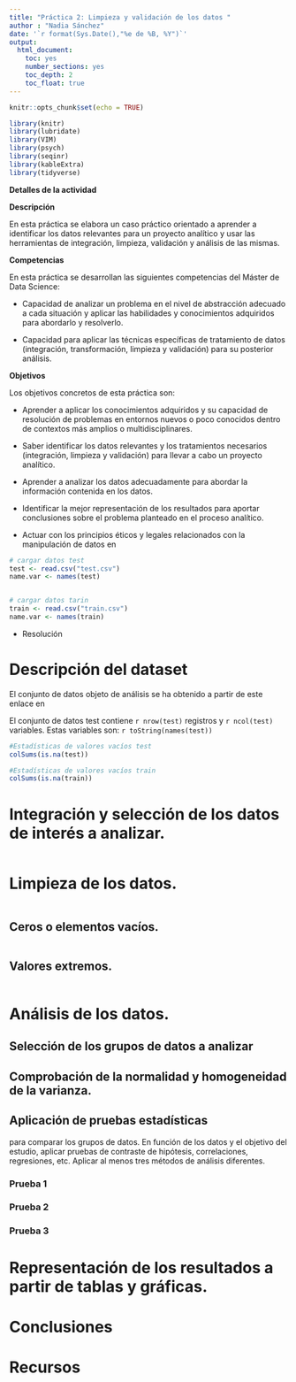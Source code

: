 ---
title: "Práctica 2: Limpieza y validación de los datos "
author : "Nadia Sánchez"
date: '`r format(Sys.Date(),"%e de %B, %Y")`'
output:
  html_document:
    toc: yes
    number_sections: yes
    toc_depth: 2
    toc_float: true 
---

```{r setup, include=FALSE}
knitr::opts_chunk$set(echo = TRUE)
```

```{r load_libraries, include=FALSE}
library(knitr)
library(lubridate)
library(VIM)
library(psych)
library(seqinr)
library(kableExtra)
library(tidyverse)
```

**Detalles de la actividad**

**Descripción**

En esta práctica se elabora un caso práctico orientado a aprender a identificar los datos relevantes para un proyecto analítico y usar las herramientas de integración, limpieza, validación y análisis de las mismas. 

**Competencias** 

En esta práctica se desarrollan las siguientes competencias del Máster de Data Science:

- Capacidad de analizar un problema en el nivel de abstracción adecuado a cada situación y aplicar las habilidades y conocimientos adquiridos para abordarlo y resolverlo. 

- Capacidad para aplicar las técnicas específicas de tratamiento de datos (integración, transformación, limpieza y validación) para su posterior análisis. 


**Objetivos**

Los objetivos concretos de esta práctica son: 


- Aprender a aplicar los conocimientos adquiridos y su capacidad de resolución de problemas en entornos nuevos o poco conocidos dentro de contextos más amplios o multidisciplinares. 

- Saber identificar los datos relevantes y los tratamientos necesarios (integración, limpieza y validación) para llevar a cabo un proyecto analítico.

- Aprender a analizar los datos adecuadamente para abordar la información contenida en los datos. 

- Identificar la mejor representación de los resultados para aportar conclusiones sobre el problema planteado en el proceso analítico.

- Actuar con los principios éticos y legales relacionados con la manipulación de datos en

```{r lectura, echo=FALSE}
# cargar datos test 
test <- read.csv("test.csv")
name.var <- names(test)


# cargar datos tarin
train <- read.csv("train.csv")
name.var <- names(train)

```

* Resolución 

# Descripción del dataset 

El conjunto de datos objeto de análisis se ha obtenido a partir de este enlace en 

El conjunto de datos test contiene `r nrow(test)` registros y `r ncol(test)` variables. Estas variables son: `r toString(names(test))`
 



```{r}
#Estadísticas de valores vacíos test
colSums(is.na(test))
```



```{r}
#Estadísticas de valores vacíos train
colSums(is.na(train))
```

# Integración y selección de los datos de interés a analizar. 


```{r}


```


# Limpieza de los datos. 

```{r}


```

## Ceros o elementos vacíos. 

```{r}


```

## Valores extremos.

```{r}


```


# Análisis de los datos.

##  Selección de los grupos de datos a analizar

##  Comprobación de la normalidad y homogeneidad de la varianza.


## Aplicación de pruebas estadísticas 

para comparar los grupos de datos. En función de los datos y el objetivo del estudio, aplicar pruebas de contraste de hipótesis, correlaciones, regresiones, etc. Aplicar al menos tres métodos de análisis diferentes.

### Prueba 1

### Prueba 2

### Prueba 3

#  Representación de los resultados a partir de tablas y gráficas. 



# Conclusiones


# Recursos
